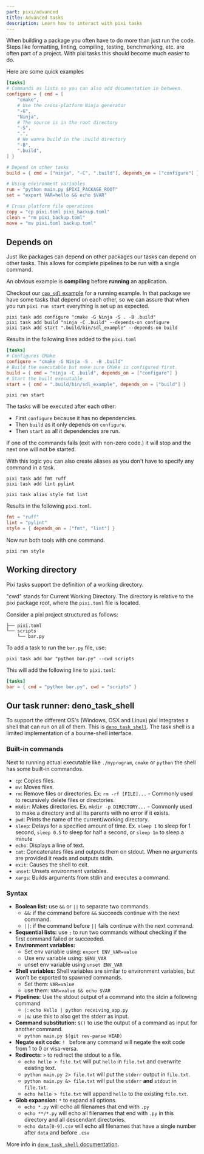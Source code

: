 ```yaml
---
part: pixi/advanced
title: Advanced tasks
description: Learn how to interact with pixi tasks
---
```


When building a package you often have to do more than just run the code.
Steps like formatting, linting, compiling, testing, benchmarking, etc. are often part of a project.
With pixi tasks this should become much easier to do.

Here are some quick examples

```toml title="pixi.toml" showLineNumbers
[tasks]
# Commands as lists so you can also add documentation in between.
configure = { cmd = [
    "cmake",
    # Use the cross-platform Ninja generator
    "-G",
    "Ninja",
    # The source is in the root directory
    "-S",
    ".",
    # We wanna build in the .build directory
    "-B",
    ".build",
] }

# Depend on other tasks
build = { cmd = ["ninja", "-C", ".build"], depends_on = ["configure"] }

# Using environment variables
run = "python main.py $PIXI_PACKAGE_ROOT"
set = "export VAR=hello && echo $VAR"

# Cross platform file operations
copy = "cp pixi.toml pixi_backup.toml"
clean = "rm pixi_backup.toml"
move = "mv pixi.toml backup.toml"
```

## Depends on

Just like packages can depend on other packages our tasks can depend on other tasks.
This allows for complete pipelines to be run with a single command.

An obvious example is **compiling** before **running** an application.

Checkout our [`cpp_sdl` example](https://github.com/prefix-dev/pixi/tree/main/examples/cpp-sdl) for a running example.
In that package we have some tasks that depend on each other, so we can assure that when you run `pixi run start` everything is set up as expected.

```fish
pixi task add configure "cmake -G Ninja -S . -B .build"
pixi task add build "ninja -C .build" --depends-on configure
pixi task add start ".build/bin/sdl_example" --depends-on build
```

Results in the following lines added to the `pixi.toml`

```toml title="pixi.toml" showLineNumbers
[tasks]
# Configures CMake
configure = "cmake -G Ninja -S . -B .build"
# Build the executable but make sure CMake is configured first.
build = { cmd = "ninja -C .build", depends_on = ["configure"] }
# Start the built executable
start = { cmd = ".build/bin/sdl_example", depends_on = ["build"] }
```

```shell
pixi run start
```

The tasks will be executed after each other:

- First `configure` because it has no dependencies.
- Then `build` as it only depends on `configure`.
- Then `start` as all it dependencies are run.

If one of the commands fails (exit with non-zero code.) it will stop and the next one will not be started.

With this logic you can also create aliases as you don't have to specify any command in a task.

```shell
pixi task add fmt ruff
pixi task add lint pylint
```

```shell
pixi task alias style fmt lint
```

Results in the following `pixi.toml`.

```toml title="pixi.toml" showLineNumbers
fmt = "ruff"
lint = "pylint"
style = { depends_on = ["fmt", "lint"] }
```

Now run both tools with one command.

```shell
pixi run style
```

## Working directory
Pixi tasks support the definition of a working directory.

"cwd" stands for Current Working Directory.
The directory is relative to the pixi package root, where the `pixi.toml` file is located.

Consider a pixi project structured as follows:
```shell
├── pixi.toml
└── scripts
    └── bar.py
```

To add a task to run the `bar.py` file, use:
```shell
pixi task add bar "python bar.py" --cwd scripts
```

This will add the following line to `pixi.toml`:
```toml title="pixi.toml" showLineNumbers
[tasks]
bar = { cmd = "python bar.py", cwd = "scripts" }
```

## Our task runner: deno_task_shell

To support the different OS's (Windows, OSX and Linux) pixi integrates a shell that can run on all of them.
This is [`deno_task_shell`](https://deno.land/manual@v1.35.0/tools/task_runner#built-in-commands).
The task shell is a limited implementation of a bourne-shell interface.

### Built-in commands
Next to running actual executable like `./myprogram`, `cmake` or `python` the shell has some built-in commandos.

- `cp`: Copies files.
- `mv`: Moves files.
- `rm`: Remove files or directories.
  Ex: `rm -rf [FILE]...` - Commonly used to recursively delete files or directories.
- `mkdir`: Makes directories.
  Ex. `mkdir -p DIRECTORY...` - Commonly used to make a directory and all its parents with no error if it exists.
- `pwd`: Prints the name of the current/working directory.
- `sleep`: Delays for a specified amount of time.
  Ex. `sleep 1` to sleep for 1 second, `sleep 0.5` to sleep for half a second, or `sleep 1m` to sleep a minute
- `echo`: Displays a line of text.
- `cat`: Concatenates files and outputs them on stdout. When no arguments are provided it reads and outputs stdin.
- `exit`: Causes the shell to exit.
- `unset`: Unsets environment variables.
- `xargs`: Builds arguments from stdin and executes a command.

### Syntax

- **Boolean list:** use `&&` or `||` to separate two commands.
  - `&&`: if the command before `&&` succeeds continue with the next command.
  - `||`: if the command before `||` fails continue with the next command.
- **Sequential lists:** use `;` to run two commands without checking if the first command failed or succeeded.
- **Environment variables:**
  - Set env variable using: `export ENV_VAR=value`
  - Use env variable using: `$ENV_VAR`
  - unset env variable using `unset ENV_VAR`
- **Shell variables:** Shell variables are similar to environment variables, but won’t be exported to spawned commands.
  - Set them: `VAR=value`
  - use them: `VAR=value && echo $VAR`
- **Pipelines:** Use the stdout output of a command into the stdin a following command
  - `|`: `echo Hello | python receiving_app.py`
  - `|&`: use this to also get the stderr as input.
- **Command substitution:** `$()` to use the output of a command as input for another command.
  - `python main.py $(git rev-parse HEAD)`
- **Negate exit code:** `! ` before any command will negate the exit code from 1 to 0 or visa-versa.
- **Redirects:** `>` to redirect the stdout to a file.
  - `echo hello > file.txt` will put `hello` in `file.txt` and overwrite existing text.
  - `python main.py 2> file.txt` will put the `stderr` output in `file.txt`.
  - `python main.py &> file.txt` will put the `stderr` **and** `stdout` in `file.txt`.
  - `echo hello > file.txt` will append `hello` to the existing `file.txt`.
- **Glob expansion:** `*` to expand all options.
  - `echo *.py` will echo all filenames that end with `.py`
  - `echo **/*.py` will echo all filenames that end with `.py` in this directory and all descendant directories.
  - `echo data[0-9].csv` will echo all filenames that have a single number after `data` and before `.csv`

More info in [`deno_task_shell` documentation](https://deno.land/manual@v1.35.0/tools/task_runner#task-runner).
